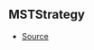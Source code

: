## MSTStrategy



- [Source](https://github.com/Androz2091/discord-player/blob/827d536/packages/equalizer/src/audio/MonoStereoTransformer.ts#L9)